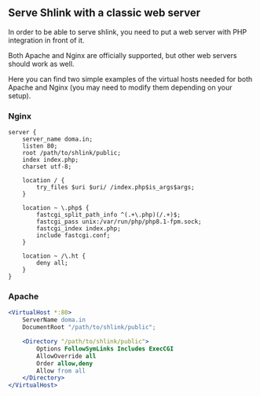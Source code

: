 ## Serve Shlink with a classic web server

In order to be able to serve shlink, you need to put a web server with PHP integration in front of it.

Both Apache and Nginx are officially supported, but other web servers should work as well.

Here you can find two simple examples of the virtual hosts needed for both Apache and Nginx (you may need to modify them depending on your setup).

### Nginx

```nginx
server {
    server_name doma.in;
    listen 80;
    root /path/to/shlink/public;
    index index.php;
    charset utf-8;

    location / {
        try_files $uri $uri/ /index.php$is_args$args;
    }

    location ~ \.php$ {
        fastcgi_split_path_info ^(.+\.php)(/.+)$;
        fastcgi_pass unix:/var/run/php/php8.1-fpm.sock;
        fastcgi_index index.php;
        include fastcgi.conf;
    }

    location ~ /\.ht {
        deny all;
    }
}
```

### Apache

```apache
<VirtualHost *:80>
    ServerName doma.in
    DocumentRoot "/path/to/shlink/public";

    <Directory "/path/to/shlink/public">
        Options FollowSymLinks Includes ExecCGI
        AllowOverride all
        Order allow,deny
        Allow from all
    </Directory>
</VirtualHost>
```
